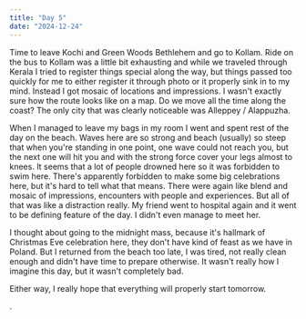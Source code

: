 ```yaml
---
title: "Day 5"
date: "2024-12-24"
---
```

Time to leave Kochi and Green Woods Bethlehem and go to Kollam. Ride on the bus to Kollam was a little bit exhausting and while we traveled through Kerala I tried to register things special along the way, but things passed too quickly for me to either register it through photo or it properly sink in to my mind. Instead I got mosaic of locations and impressions. I wasn't exactly sure how the route looks like on a map. Do we move all the time along the coast? The only city that was clearly noticeable was Alleppey / Alappuzha. 

When I managed to leave my bags in my room I went and spent rest of the day on the beach. Waves here are so strong and beach (usually) so steep that when you're standing in one point, one wave could not reach you, but the next one will hit you and with the strong force cover your legs almost to knees. It seems that a lot of people drowned here so it was forbidden to swim here. There's apparently forbidden to make some big celebrations here, but it's hard to tell what that means. There were again like blend and mosaic of impressions, encounters with people and experiences. But all of that was like a distraction really. My friend went to hospital again and it went to be defining feature of the day. I didn't even manage to meet her.

I thought about going to the midnight mass, because it's hallmark of Christmas Eve celebration here, they don't have kind of feast as we have in Poland. But I returned from the beach too late, I was tired, not really clean enough and didn't have time to prepare otherwise. It wasn't really how I imagine this day, but it wasn't completely bad.

Either way, I really hope that everything will properly start tomorrow. 

. 






